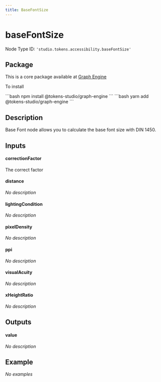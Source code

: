 ```yaml
---
title: BaseFontSize
---
```



# baseFontSize

Node Type ID: `'studio.tokens.accessibility.baseFontSize'`

## Package 

This is a core package available at [Graph Engine](https://www.npmjs.com/package/@tokens-studio/graph-engine)

To install 

<Tabs>
  <TabItem value="npm" label="NPM" default>
```bash
npm install @tokens-studio/graph-engine
```
  </TabItem>
  <TabItem value="yarn" label="Yarn">
```bash
yarn add @tokens-studio/graph-engine
```
  </TabItem>
</Tabs>



## Description
Base Font node allows you to calculate the base font size with DIN 1450.

## Inputs


#### correctionFactor

The correct factor




#### distance

*No description*




#### lightingCondition

*No description*




#### pixelDensity

*No description*




#### ppi

*No description*




#### visualAcuity

*No description*




#### xHeightRatio

*No description*




## Outputs


#### value

*No description*





## Example

*No examples*

